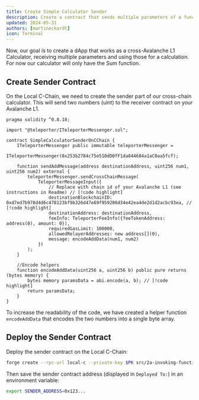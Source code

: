 ```yaml
---
title: Create Simple Calculator Sender
description: Create a contract that sends multiple parameters of a function
updated: 2024-05-31
authors: [martineckardt]
icon: Terminal
---
```


Now, our goal is to create a dApp that works as a cross-Avalanche L1 Calculator, receiving multiple parameters and using those for a calculation. For now our calculator will only have the Sum function.

## Create Sender Contract

On the Local C-Chain, we need to create the sender part of our cross-chain calculator. This will send two numbers (uint) to the receiver contract on your Avalanche L1. 

```solidity title="src/02a-encoding-multiple-paramters/SimpleCalculatorSenderOnCChain.sol"
pragma solidity ^0.8.18;

import "@teleporter/ITeleporterMessenger.sol";

contract SimpleCalculatorSenderOnCChain {
    ITeleporterMessenger public immutable teleporterMessenger =
        ITeleporterMessenger(0x253b2784c75e510dD0fF1da844684a1aC0aa5fcf);

    function sendAddMessage(address destinationAddress, uint256 num1, uint256 num2) external {
        teleporterMessenger.sendCrossChainMessage(
            TeleporterMessageInput({
                // Replace with chain id of your Avalanche L1 (see instructions in Readme) // [!code highlight]
                destinationBlockchainID: 0xd7ed7b978d4d6c478123bf9b326d47e69f959206d34e42ea4de2d1d2acbc93ea, // [!code highlight]
                destinationAddress: destinationAddress,
                feeInfo: TeleporterFeeInfo({feeTokenAddress: address(0), amount: 0}),
                requiredGasLimit: 100000,
                allowedRelayerAddresses: new address[](0),
                message: encodeAddData(num1, num2)
            })
        );
    }

    //Encode helpers
    function encodeAddData(uint256 a, uint256 b) public pure returns (bytes memory) {
        bytes memory paramsData = abi.encode(a, b); // [!code highlight]
        return paramsData;
    }
}

```

<Callout type="warn" title="Don't forget to replace the destinationBlockchainID with the one from your Avalanche L1!" />

To increase the readability of the code, we have created a helper function `encodeAddData` that encodes the two numbers into a single byte array.

## Deploy the Sender Contract

Deploy the sender contract on the Local C-Chain:

```bash
forge create --rpc-url local-c --private-key $PK src/2a-invoking-functions/SimpleCalculatorSenderOnCChain.sol:SimpleCalculatorSenderOnCChain
```

Then save the sender contract address (displayed in `Deployed To:`) in an environment variable:

```bash
export SENDER_ADDRESS=0x123...
```
